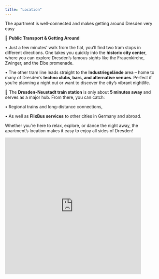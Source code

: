 ```yaml
---
title: "Location"
---
```


The apartment is well-connected and makes getting around Dresden very easy

🚋 **Public Transport & Getting Around**

• Just a few minutes’ walk from the flat, you’ll find two tram stops in different directions. One takes you quickly into the **historic city center**, where you can explore Dresden’s famous sights like the Frauenkirche, Zwinger, and the Elbe promenade.

• The other tram line leads straight to the **Industriegelände** area – home to many of Dresden’s **techno clubs, bars, and alternative venues**. Perfect if you’re planning a night out or want to discover the city’s vibrant nightlife.

🚉 The **Dresden-Neustadt train station** is only about **5 minutes away** and serves as a major hub. From there, you can catch:

• Regional trains and long-distance connections,

• As well as **FlixBus services** to other cities in Germany and abroad.

Whether you’re here to relax, explore, or dance the night away, the apartment’s location makes it easy to enjoy all sides of Dresden!

<iframe src="https://www.google.com/maps/embed?pb=!1m18!1m12!1m3!1d969.9991460972227!2d13.740227258261351!3d51.068535928557914!2m3!1f0!2f0!3f0!3m2!1i1024!2i768!4f13.1!3m3!1m2!1s0x4709cf1152d98f8f%3A0x1f8498c53c3ab35d!2zTMO2w59uaXR6c3RyYcOfZSAxNiwgMDEwOTcgRHJlc2Rlbg!5e0!3m2!1sen!2sde!4v1744575048159!5m2!1sen!2sde" width="450" height="450" style="border:0;" allowfullscreen loading="lazy" referrerpolicy="no-referrer-when-downgrade">

</iframe>
